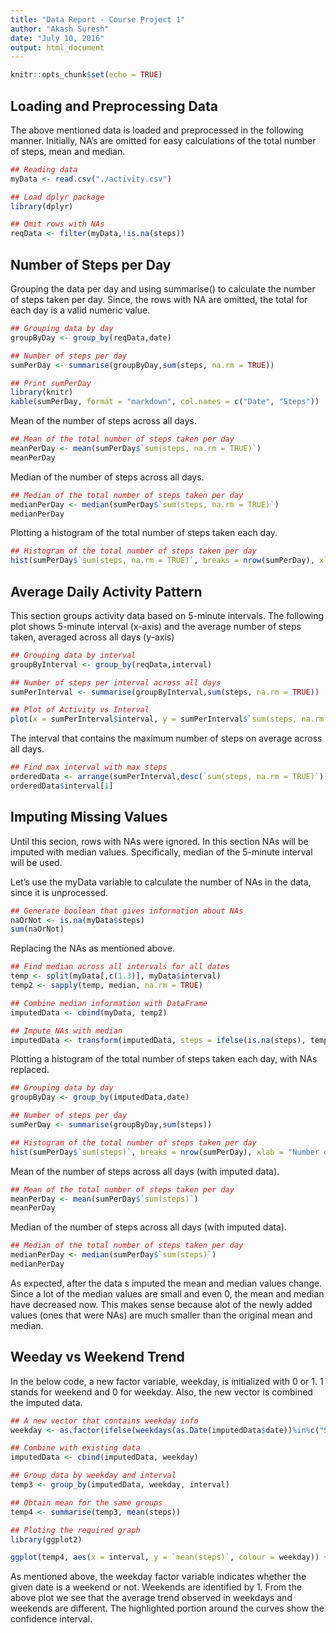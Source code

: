 ```yaml
---
title: "Data Report - Course Project 1"
author: "Akash Suresh"
date: "July 10, 2016"
output: html_document
---
```


```r
knitr::opts_chunk$set(echo = TRUE)
```

## Loading and Preprocessing Data

The above mentioned data is loaded and preprocessed in the following manner. Initially, NA's are omitted for easy calculations of the total number of steps, mean and median.

```r
## Reading data
myData <- read.csv("./activity.csv")

## Load dplyr package
library(dplyr)

## Omit rows with NAs
reqData <- filter(myData,!is.na(steps))
```

## Number of Steps per Day

Grouping the data per day and using summarise() to calculate the number of steps taken per day. Since, the rows with NA are omitted, the total for each day is a valid numeric value.

```r
## Grouping data by day
groupByDay <- group_by(reqData,date)

## Number of steps per day
sumPerDay <- summarise(groupByDay,sum(steps, na.rm = TRUE))

## Print sumPerDay
library(knitr)
kable(sumPerDay, format = "markdown", col.names = c("Date", "Steps"))
```

Mean of the number of steps across all days.
```r
## Mean of the total number of steps taken per day
meanPerDay <- mean(sumPerDay$`sum(steps, na.rm = TRUE)`)
meanPerDay
```

Median of the number of steps across all days.
```r
## Median of the total number of steps taken per day
medianPerDay <- median(sumPerDay$`sum(steps, na.rm = TRUE)`)
medianPerDay
```

Plotting a histogram of the total number of steps taken each day.
```r
## Histogram of the total number of steps taken per day
hist(sumPerDay$`sum(steps, na.rm = TRUE)`, breaks = nrow(sumPerDay), xlab = "Number of steps per day", main = "Histogram of total steps per day", col = "salmon")
```

## Average Daily Activity Pattern

This section groups activity data based on 5-minute intervals. The following plot shows  5-minute interval (x-axis) and the average number of steps taken, averaged across all days (y-axis)
```r
## Grouping data by interval
groupByInterval <- group_by(reqData,interval)

## Number of steps per interval across all days
sumPerInterval <- summarise(groupByInterval,sum(steps, na.rm = TRUE))

## Plot of Activity vs Interval
plot(x = sumPerInterval$interval, y = sumPerInterval$`sum(steps, na.rm = TRUE)`, xlab = "Interval", ylab = "Number of steps", main = "Activity vs Interval Plot", col = "red", type = "l")
```

The interval that contains the maximum number of steps on average across all days.
```r
## Find max interval with max steps
orderedData <- arrange(sumPerInterval,desc(`sum(steps, na.rm = TRUE)`))
orderedData$interval[1]
```

## Imputing Missing Values

Until this secion, rows with NAs were ignored. In this section NAs will be imputed with median values. Specifically, median of the 5-minute interval will be used.

Let's use the myData variable to calculate the number of NAs in the data, since it is unprocessed. 
```r
## Generate boolean that gives information about NAs
naOrNot <- is.na(myData$steps)
sum(naOrNot)
```

Replacing the NAs as mentioned above.
```r
## Find median across all intervals for all dates
temp <- split(myData[,c(1.3)], myData$interval)
temp2 <- sapply(temp, median, na.rm = TRUE)

## Combine median information with DataFrame
imputedData <- cbind(myData, temp2)

## Impute NAs with median
imputedData <- transform(imputedData, steps = ifelse(is.na(steps), temp2, steps))
```


Plotting a histogram of the total number of steps taken each day, with NAs replaced.
```r
## Grouping data by day
groupByDay <- group_by(imputedData,date)

## Number of steps per day
sumPerDay <- summarise(groupByDay,sum(steps))

## Histogram of the total number of steps taken per day
hist(sumPerDay$`sum(steps)`, breaks = nrow(sumPerDay), xlab = "Number of steps per day", main = "Histogram of total steps per day", col = "salmon")
```

Mean of the number of steps across all days (with imputed data).
```r
## Mean of the total number of steps taken per day
meanPerDay <- mean(sumPerDay$`sum(steps)`)
meanPerDay
```

Median of the number of steps across all days (with imputed data).
```r
## Median of the total number of steps taken per day
medianPerDay <- median(sumPerDay$`sum(steps)`)
medianPerDay
```

As expected, after the data s imputed the mean and median values change. Since a lot of the median values are small and even 0, the mean and median have decreased now. This makes sense because alot of the newly added values (ones that were NAs) are much smaller than the original mean and median.

## Weeday vs Weekend Trend

In the below code, a new factor variable, weekday, is initialized with 0 or 1. 1 stands for weekend and 0 for weekday. Also, the new vector is combined the imputed data.

```r
## A new vector that contains weekday info
weekday <- as.factor(ifelse(weekdays(as.Date(imputedData$date))%in%c("Saturday", "Sunday"), 1, 0))

## Combine with existing data
imputedData <- cbind(imputedData, weekday)

## Group data by weekday and interval
temp3 <- group_by(imputedData, weekday, interval)

## Obtain mean for the same groups
temp4 <- summarise(temp3, mean(steps))

## Ploting the required graph
library(ggplot2)

ggplot(temp4, aes(x = interval, y = `mean(steps)`, colour = weekday)) + geom_smooth() + xlab("Interval") + ylab("Average number of steps taken")
```

As mentioned above, the weekday factor variable indicates whether the given date is a weekend or not. Weekends are identified by 1. From the above plot we see that the average trend observed in weekdays and weekends are different. The highlighted portion around the curves show the confidence interval.